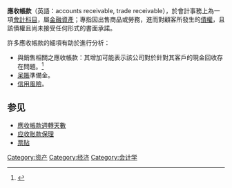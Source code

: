 '''應收帳款'''（英語：accounts receivable, trade receivable），於會計事務上為一項[[會計科目|會計科目]]，屬[[金融资产|金融資產]]；專指因出售商品或勞務，進而對顧客所發生的[[債權|債權]]，且該債權且尚未接受任何形式的書面承諾。

許多應收帳款的細項有助於進行分析：

* 與銷售相關之應收帳款：其增加可能表示該公司對於針對其客戶的現金回收存在問題。<ref>{{Cite book|title=CFA Program Curriculum 2022 Level I, Volume 3|last=CFA Institute|year=2021|isbn=1950157628|pages=72}}</ref>
* [[呆帳|呆賬]]準備金。
* [[信用風險|信用風險]]。

==参见==
* [[應收帳款週轉天數|應收帳款週轉天數]]
* [[应收账款保理|应收账款保理]]
*[[票貼|票貼]]
{{Authority control}}
{{Accounting-stub}}
[[Category:资产|Category:资产]]
[[Category:经济|Category:经济]]
[[Category:会计学|Category:会计学]]